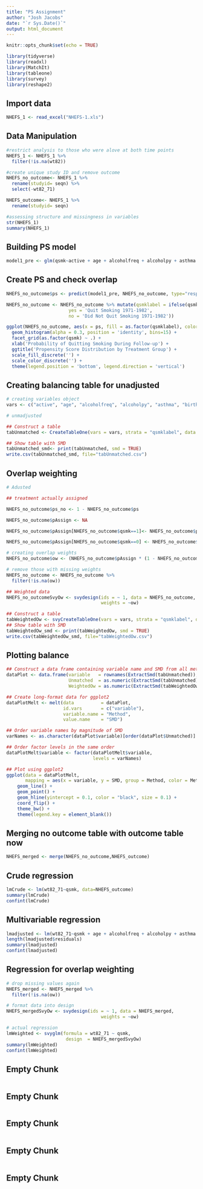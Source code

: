 ```yaml
---
title: "PS Assignment"
author: "Josh Jacobs"
date: "`r Sys.Date()`"
output: html_document
---
```


```r
knitr::opts_chunk$set(echo = TRUE)

library(tidyverse)
library(readxl)
library(MatchIt)
library(tableone)
library(survey)
library(reshape2)
```

## Import data
```r
NHEFS_1 <- read_excel("NHEFS-1.xls")
```

## Data Manipulation
```r

#restrict analysis to those who were alove at both time points
NHEFS_1 <- NHEFS_1 %>% 
  filter(!is.na(wt82))

#create unique study ID and remove outcome
NHEFS_no_outcome<- NHEFS_1 %>% 
  rename(studyid= seqn) %>% 
  select(-wt82_71) 

NHEFS_outcome<- NHEFS_1 %>% 
  rename(studyid= seqn) 

#assessing structure and missingness in variables
str(NHEFS_1)
summary(NHEFS_1)
```

## Building PS model
```r
model1_pre <- glm(qsmk~active + age + alcoholfreq + alcoholpy + asthma + birthcontrol + birthplace + bronch + cholesterol + chroniccough + dbp + diabetes + education + exercise + hbp + hbpmed + hf + income + marital + nerves + nervousbreak + otherpain + race + sbp + school + sex + smokeintensity + smokeyrs + tumor + weakheart + boweltrouble + colitis + pepticulcer + polio + wtloss +wt71, family="binomial", data=NHEFS_no_outcome)
```

## Create PS and check overlap
```r
NHEFS_no_outcome$ps <- predict(model1_pre, NHEFS_no_outcome, type="response")

NHEFS_no_outcome <- NHEFS_no_outcome %>% mutate(qsmklabel = ifelse(qsmk == 1,
                       yes = 'Quit Smoking 1971-1982',
                       no = 'Did Not Quit Smoking 1971-1982'))

ggplot(NHEFS_no_outcome, aes(x = ps, fill = as.factor(qsmklabel), color = as.factor(qsmklabel))) +
  geom_histogram(alpha = 0.3, position = 'identity', bins=15) +
  facet_grid(as.factor(qsmk) ~ .) +
  xlab('Probability of Quitting Smoking During Follow-up') +
  ggtitle('Propensity Score Distribution by Treatment Group') +
  scale_fill_discrete('') +
  scale_color_discrete('') +
  theme(legend.position = 'bottom', legend.direction = 'vertical')
```

## Creating balancing table for unadjusted
```r

# creating variables object
vars <- c("active", "age", "alcoholfreq", "alcoholpy", "asthma", "birthcontrol", "birthplace", "bronch", "cholesterol", "chroniccough", "dbp", "diabetes", "education", "exercise", "hbp", "hbpmed", "hf", "income", "marital", "nerves",  "nervousbreak", "otherpain", "race", "sbp", "school", "sex", "smokeintensity",  "smokeyrs", "tumor", "weakheart", "boweltrouble", "colitis", "pepticulcer", "polio", "wtloss", "wt71")

# unmadjusted

## Construct a table
tabUnmatched <- CreateTableOne(vars = vars, strata = "qsmklabel", data = NHEFS_no_outcome, test = FALSE)

## Show table with SMD
tabUnmatched_smd<- print(tabUnmatched, smd = TRUE)
write.csv(tabUnmatched_smd, file="tabUnmatched.csv")
```
## Overlap weighting
```r
# Adusted

## treatment actually assigned 

NHEFS_no_outcome$ps_no <- 1 - NHEFS_no_outcome$ps

NHEFS_no_outcome$pAssign <- NA

NHEFS_no_outcome$pAssign[NHEFS_no_outcome$qsmk==1]<- NHEFS_no_outcome$ps[NHEFS_no_outcome$qsmk==1]

NHEFS_no_outcome$pAssign[NHEFS_no_outcome$qsmk==0] <- NHEFS_no_outcome$ps_no[NHEFS_no_outcome$qsmk==0]

# creating overlap weights
NHEFS_no_outcome$ow <- (NHEFS_no_outcome$pAssign * (1 - NHEFS_no_outcome$pAssign)) / NHEFS_no_outcome$pAssign

# remove those with missing weights
NHEFS_no_outcome <- NHEFS_no_outcome %>% 
  filter(!is.na(ow))

## Weighted data
NHEFS_no_outcomeSvyOw <- svydesign(ids = ~ 1, data = NHEFS_no_outcome, 
                                   weights = ~ow)

## Construct a table
tabWeightedOw <- svyCreateTableOne(vars = vars, strata = "qsmklabel", data = NHEFS_no_outcomeSvyOw, test = FALSE)
## Show table with SMD
tabWeightedOw_smd <- print(tabWeightedOw, smd = TRUE)
write.csv(tabWeightedOw_smd, file="tabWeightedOw.csv")
```

## Plotting balance
```r
## Construct a data frame containing variable name and SMD from all methods
dataPlot <- data.frame(variable   = rownames(ExtractSmd(tabUnmatched)),
                       Unmatched  = as.numeric(ExtractSmd(tabUnmatched)),
                       WeightedOw = as.numeric(ExtractSmd(tabWeightedOw)))

## Create long-format data for ggplot2
dataPlotMelt <- melt(data          = dataPlot,
                     id.vars       = c("variable"),
                     variable.name = "Method",
                     value.name    = "SMD")

## Order variable names by magnitude of SMD
varNames <- as.character(dataPlot$variable)[order(dataPlot$Unmatched)]

## Order factor levels in the same order
dataPlotMelt$variable <- factor(dataPlotMelt$variable,
                                levels = varNames)

## Plot using ggplot2
ggplot(data = dataPlotMelt,
       mapping = aes(x = variable, y = SMD, group = Method, color = Method)) +
    geom_line() +
    geom_point() +
    geom_hline(yintercept = 0.1, color = "black", size = 0.1) +
    coord_flip() +
    theme_bw() +
    theme(legend.key = element_blank())
```

## Merging no outcome table with outcome table now
```r
NHEFS_merged <- merge(NHEFS_no_outcome,NHEFS_outcome)
```


## Crude regression
```r
lmCrude <- lm(wt82_71~qsmk, data=NHEFS_outcome)
summary(lmCrude)
confint(lmCrude)
```

## Multivariable regression
```r
lmadjusted <- lm(wt82_71~qsmk + age + alcoholfreq + alcoholpy + asthma + birthcontrol + birthplace + bronch + cholesterol + chroniccough + dbp + diabetes + education + exercise + hbp + hbpmed + hf + income + marital + nerves + nervousbreak + otherpain + race + sbp + school + sex + smokeintensity + smokeyrs + tumor + weakheart, data=NHEFS_outcome)
length(lmadjusted$residuals)
summary(lmadjusted)
confint(lmadjusted)
```

## Regression for overlap weighting
```r

# drop missing values again
NHEFS_merged <- NHEFS_merged %>% 
  filter(!is.na(ow))

# format data into design
NHEFS_mergedSvyOw <- svydesign(ids = ~ 1, data = NHEFS_merged, 
                                   weights = ~ow)

# actual regression
lmWeighted <- svyglm(formula = wt82_71 ~ qsmk,
                      design  = NHEFS_mergedSvyOw)
summary(lmWeighted)
confint(lmWeighted)
```



## Empty Chunk
```r

```

## Empty Chunk
```r

```

## Empty Chunk
```r

```

## Empty Chunk
```r

```

## Empty Chunk
```r

```